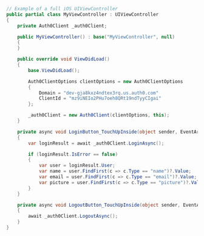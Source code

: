 ```cs MyViewController.cs lines
// Example of a full iOS UIViewController
public partial class MyViewController : UIViewController
{
    private Auth0Client _auth0Client;

    public MyViewController() : base("MyViewController", null)
    {
    }

    public override void ViewDidLoad()
    {
        base.ViewDidLoad();

        Auth0ClientOptions clientOptions = new Auth0ClientOptions
        {
            Domain = "dev-gja8kxz4ndtex3rq.us.auth0.com"
            ClientId = "mz9iNEIo2PHu7oeh8QRt19ndTyyCIgai"
        };

        _auth0Client = new Auth0Client(clientOptions, this);
    }

    private async void LoginButton_TouchUpInside(object sender, EventArgs e)
    {
        var loginResult = await _auth0Client.LoginAsync();

        if (loginResult.IsError == false)
        {
            var user = loginResult.User;
            var name = user.FindFirst(c => c.Type == "name")?.Value;
            var email = user.FindFirst(c => c.Type == "email")?.Value;
            var picture = user.FindFirst(c => c.Type == "picture")?.Value;
        }
    }

    private async void LogoutButton_TouchUpInside(object sender, EventArgs e)
    {
        await _auth0Client.LogoutAsync();
    }
}
```

